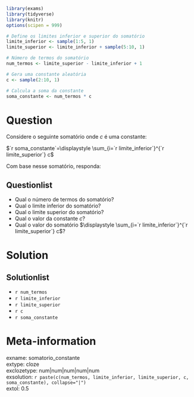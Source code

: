 ```r
library(exams)
library(tidyverse)
library(knitr)
options(scipen = 999)

# Define os limites inferior e superior do somatório
limite_inferior <- sample(1:5, 1)
limite_superior <- limite_inferior + sample(5:10, 1)

# Número de termos do somatório
num_termos <- limite_superior - limite_inferior + 1

# Gera uma constante aleatória
c <- sample(2:10, 1)

# Calcula a soma da constante
soma_constante <- num_termos * c
```

Question
========

<p style="text-align: justify;">
Considere o seguinte somatório onde $c$ é uma constante:
</p>

$`r soma_constante`=\displaystyle \sum_{i=`r limite_inferior`}^{`r limite_superior`} c$

<p style="text-align: justify;">
Com base nesse somatório, responda:
</p>

Questionlist
------------
* Qual o número de termos do somatório?
* Qual o limite inferior do somatório?
* Qual o limite superior do somatório?
* Qual o valor da constante $c$?
* Qual o valor do somatório $\displaystyle \sum_{i=`r limite_inferior`}^{`r limite_superior`} c$?

Solution
========

Solutionlist
------------
* `r num_termos`
* `r limite_inferior`
* `r limite_superior`
* `r c`
* `r soma_constante`

Meta-information
================

exname: somatorio_constante  
extype: cloze  
exclozetype: num|num|num|num|num  
exsolution: `r paste(c(num_termos, limite_inferior, limite_superior, c, soma_constante), collapse="|")`  
extol: 0.5
